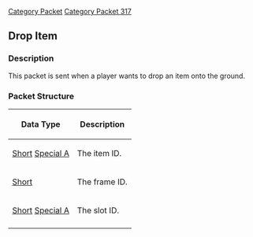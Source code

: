 [[Category Packet]]
[[Category Packet 317]]
{{packet|name=Drop item|description=Sent when a player wants to drop an item onto the ground.|opcode=87|type=Fixed|length=6|revision=317}}
== Drop Item ==

=== Description ===

This packet is sent when a player wants to drop an item onto the ground.

=== Packet Structure ===
{|border=2
! Data Type
! Description
|-
| [[Data Types#Standard data types|Short]] [[Data Types#Non Standard Data Types|Special A]]
| The item ID.
|-
| [[Data Types#Standard data types|Short]]
| The frame ID.
|-
| [[Data Types#Standard data types|Short]] [[Data Types#Non Standard Data Types|Special A]]
| The slot ID.
|-
|}